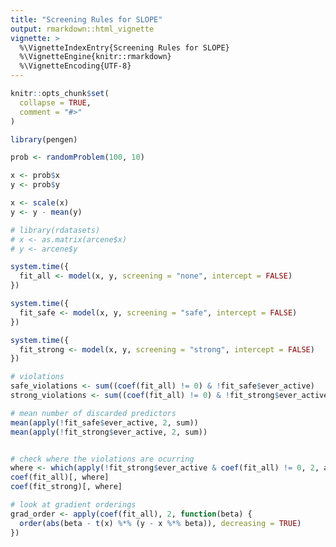 ```yaml
---
title: "Screening Rules for SLOPE"
output: rmarkdown::html_vignette
vignette: >
  %\VignetteIndexEntry{Screening Rules for SLOPE}
  %\VignetteEngine{knitr::rmarkdown}
  %\VignetteEncoding{UTF-8}
---
```


```r
knitr::opts_chunk$set(
  collapse = TRUE,
  comment = "#>"
)
```

```r
library(pengen)

prob <- randomProblem(100, 10)

x <- prob$x
y <- prob$y

x <- scale(x)
y <- y - mean(y)

# library(rdatasets)
# x <- as.matrix(arcene$x)
# y <- arcene$y

system.time({
  fit_all <- model(x, y, screening = "none", intercept = FALSE)
})

system.time({
  fit_safe <- model(x, y, screening = "safe", intercept = FALSE)
})

system.time({
  fit_strong <- model(x, y, screening = "strong", intercept = FALSE)
})

# violations
safe_violations <- sum((coef(fit_all) != 0) & !fit_safe$ever_active)
strong_violations <- sum((coef(fit_all) != 0) & !fit_strong$ever_active)

# mean number of discarded predictors
mean(apply(!fit_safe$ever_active, 2, sum))
mean(apply(!fit_strong$ever_active, 2, sum))


# check where the violations are ocurring
where <- which(apply(!fit_strong$ever_active & coef(fit_all) != 0, 2, any))
coef(fit_all)[, where]
coef(fit_strong)[, where]

# look at gradient orderings
grad_order <- apply(coef(fit_all), 2, function(beta) {
  order(abs(beta - t(x) %*% (y - x %*% beta)), decreasing = TRUE)
})
```

